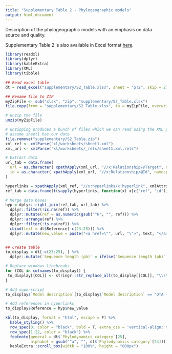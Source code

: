 ```yaml
---
title: "Supplementary Table 2 - Phylogeographic models"
output: html_document
---
```


Description of the phylogeographic models with an emphasis on data source and quality. 

Supplementary Table 2 is also available in Excel format <a href="https://github.com/mlayan/RabiesScopingReview/blob/gh-pages/supplementary/S2_Table.xlsx">here</a>.


```r
library(readxl)
library(dplyr)
library(kableExtra)
library(XML)
library(tibble)

## Read excel table
dt = read_excel("supplementary/S2_Table.xlsx", sheet = "ST2", skip = 2)

## Rename file to ZIP
myZipFile <- sub("xlsx", "zip", "supplementary/S2_Table.xlsx")
file.copy(from = "supplementary/S2_Table.xlsx", to = myZipFile, overwrite = T)

# unzip the file
unzip(myZipFile)

# unzipping produces a bunch of files which we can read using the XML package
# assume sheet1 has our data
file.remove("supplementary/S2_Table.zip")
xml_ref <- xmlParse("xl/worksheets/sheet1.xml")
xml_url <- xmlParse("xl/worksheets/_rels/sheet1.xml.rels")

# Extract data
url_tab = data.frame(
  url = as.character( xpathApply(xml_url, "//x:Relationship/@Target", namespaces = "x")),
  id = as.character( xpathApply(xml_url, "//x:Relationship/@Id", namespaces = "x"))
)

hyperlinks = xpathApply(xml_ref, "//x:hyperlinks/x:hyperlink", xmlAttrs, namespaces = "x")
ref_tab = data.frame(t(sapply(hyperlinks, function(x) x[c("ref", "id")])))

# Merge data bases
hyp = dplyr::right_join(ref_tab, url_tab) %>%
  dplyr::filter(!is.na(ref)) %>%
  dplyr::mutate(ref = as.numeric(gsub("^H", "", ref))) %>%
  dplyr::arrange(ref) %>%
  dplyr::filter(!is.na(ref)) %>%
  cbind(text = dt$Reference[-c(23:25)]) %>%
  dplyr::mutate(new_value = paste("<a href=\"", url, "\">", text, "</a>", sep = ""))


## Create table
to_display = dt[-c(23:25), ] %>%
  dplyr::mutate(`Sequence length (pb)` = ifelse(`Sequence length (pb)` == "-", "", `Sequence length (pb)`))

# Replace windows linebreaks
for (COL in colnames(to_display)) {
 to_display[[COL]] <- stringr::str_replace_all(to_display[[COL]], "\\r\\n", "<br>") 
}

# Add superscript
to_display$`Model description`[to_display$`Model description` == "DTA + BSSVSa"] = "DTA + BSSVS<sup>a</sup>"

# Add references in hyperlinks
to_display$Reference = hyp$new_value
```

```r
kbl(to_display, format = "html", escape = F) %>%
  kable_styling() %>%
  row_spec(0, color = "black", bold = T, extra_css = 'vertical-align: middle !important;') %>%
  row_spec(1:22, color = "black") %>%
  footnote(general = dt$`Phylodynamics category`[25], 
           alphabet = gsub("^a", "", dt$`Phylodynamics category`[24])) %>%
  kableExtra::scroll_box(width = "100%", height = "800px")

```



